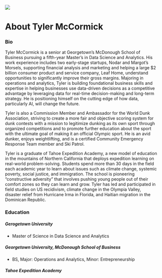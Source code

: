 ![](images/photo.png)

# About Tyler McCormick 


### Bio


Tyler McCormick is a senior at Georgetown’s McDonough School of Business pursuing a fifth-year Master’s in Data Science and Analytics. His work experience includes two early-stage startups, Nodar and Margot’s Morsels, supporting financial analysis and marketing and helping a large $2 billion consumer product and service company, Leaf Home, understand opportunities to significantly improve their gross margins. Majoring in operations and analytics, Tyler is building foundational business skills and expertise in helping businesses use data-driven decisions as a competitive advantage by leveraging data for real-time decision-making and long-term strategy. He is positioning himself on the cutting edge of how data, particularly AI, will change the future. 

Tyler is also a Commission Member and Ambassador for the World Dunk Association, striving to create a more fair and objective scoring system for dunk contests with a mission to legitimize dunking as its own sport through organized competitions and to promote further education about the sport with the ultimate goal of making it an official Olympic sport. He is an avid dunker, enjoys weightlifting, and is a certified Community Emergency Response Team member and Ski Patrol. 

Tyler is a graduate of Tahoe Expedition Academy, a new model of education in the mountains of Northern California that deploys expedition learning on real-world problem-solving. Students spend more than 30 days in the field each academic year to learn about issues such as climate change, systemic poverty, social justice, and immigration. The school is pioneering “constructive adversity” that involves pushing young people out of their comfort zones so they can learn and grow. Tyler has led and participated in field studies on US recidivism, climate change in the Olympia Valley, disaster relief from Hurricane Irma in Florida, and Haitian migration in the Dominican Republic. 

### Education

##### Gerogetown University
- Master of Science in Data Science and Analytics

##### Georgetown University, McDonough School of Business
- BS, Major: Operations and Analytics, Minor: Entrepreneurship

##### Tahoe Expedition Academy 




